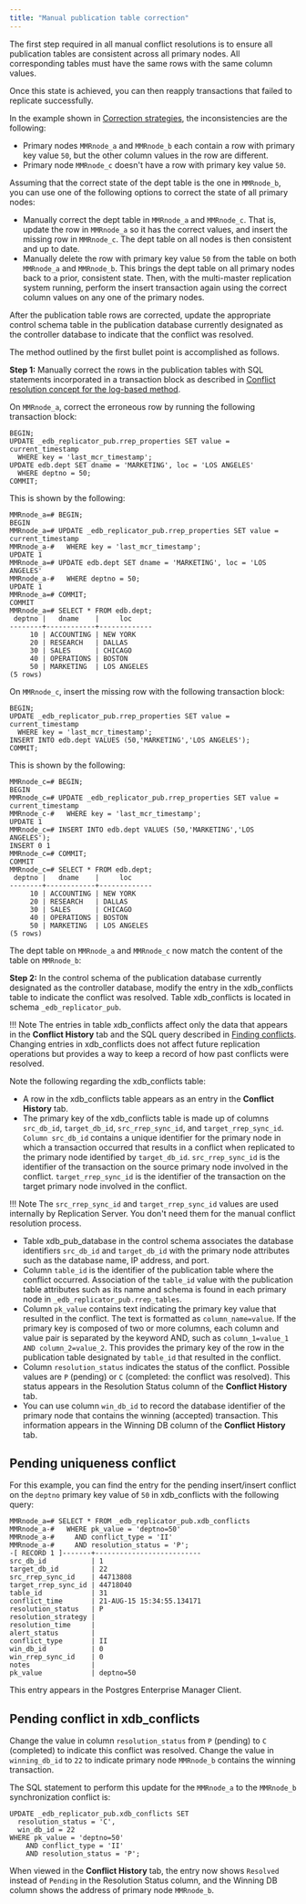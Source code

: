 ```yaml
---
title: "Manual publication table correction"
---
```


<div id="manual_publication_table_correction_log_based" class="registered_link"></div>

The first step required in all manual conflict resolutions is to ensure all publication tables are consistent across all primary nodes. All corresponding tables must have the same rows with the same column values.

Once this state is achieved, you can then reapply transactions that failed to replicate successfully.

In the example shown in [Correction strategies](03_overview_correction_strategies_log_based#overview_correction_strategies_log_based), the inconsistencies are the following:

-   Primary nodes `MMRnode_a` and `MMRnode_b` each contain a row with primary key value `50`, but the other column values in the row are different.
-   Primary node `MMRnode_c` doesn't have a row with primary key value `50`.

Assuming that the correct state of the dept table is the one in `MMRnode_b`, you can use one of the following options to correct the state of all primary nodes:

-   Manually correct the dept table in `MMRnode_a` and `MMRnode_c`. That is, update the row in `MMRnode_a` so it has the correct values, and insert the missing row in `MMRnode_c`. The dept table on all nodes is then consistent and up to date.
-   Manually delete the row with primary key value `50` from the table on both `MMRnode_a` and `MMRnode_b`. This brings the dept table on all primary nodes back to a prior, consistent state. Then, with the multi-master replication system running, perform the insert transaction again using the correct column values on any one of the primary nodes.

After the publication table rows are corrected, update the appropriate control schema table in the publication database currently designated as the controller database to indicate that the conflict was resolved.

The method outlined by the first bullet point is accomplished as follows.

**Step 1:** Manually correct the rows in the publication tables with SQL statements incorporated in a transaction block as described in [Conflict resolution concept for the log-based method](02_conflict_resolution_for_log_based/#conflict_resolution_for_log_based).

On `MMRnode_a`, correct the erroneous row by running the following transaction block:

```shell
BEGIN;
UPDATE _edb_replicator_pub.rrep_properties SET value = current_timestamp
  WHERE key = 'last_mcr_timestamp';
UPDATE edb.dept SET dname = 'MARKETING', loc = 'LOS ANGELES'
  WHERE deptno = 50;
COMMIT;
```

This is shown by the following:

```shell
MMRnode_a=# BEGIN;
BEGIN
MMRnode_a=# UPDATE _edb_replicator_pub.rrep_properties SET value = current_timestamp
MMRnode_a-#   WHERE key = 'last_mcr_timestamp';
UPDATE 1
MMRnode_a=# UPDATE edb.dept SET dname = 'MARKETING', loc = 'LOS ANGELES'
MMRnode_a-#   WHERE deptno = 50;
UPDATE 1
MMRnode_a=# COMMIT;
COMMIT
MMRnode_a=# SELECT * FROM edb.dept;
 deptno |   dname    |     loc
--------+------------+-------------
     10 | ACCOUNTING | NEW YORK
     20 | RESEARCH   | DALLAS
     30 | SALES      | CHICAGO
     40 | OPERATIONS | BOSTON
     50 | MARKETING  | LOS ANGELES
(5 rows)
```

On `MMRnode_c`, insert the missing row with the following transaction block:

```shell
BEGIN;
UPDATE _edb_replicator_pub.rrep_properties SET value = current_timestamp
  WHERE key = 'last_mcr_timestamp';
INSERT INTO edb.dept VALUES (50,'MARKETING','LOS ANGELES');
COMMIT;
```

This is shown by the following:

```shell
MMRnode_c=# BEGIN;
BEGIN
MMRnode_c=# UPDATE _edb_replicator_pub.rrep_properties SET value = current_timestamp
MMRnode_c-#   WHERE key = 'last_mcr_timestamp';
UPDATE 1
MMRnode_c=# INSERT INTO edb.dept VALUES (50,'MARKETING','LOS ANGELES');
INSERT 0 1
MMRnode_c=# COMMIT;
COMMIT
MMRnode_c=# SELECT * FROM edb.dept;
 deptno |   dname    |     loc
--------+------------+-------------
     10 | ACCOUNTING | NEW YORK
     20 | RESEARCH   | DALLAS
     30 | SALES      | CHICAGO
     40 | OPERATIONS | BOSTON
     50 | MARKETING  | LOS ANGELES
(5 rows)
```

The dept table on `MMRnode_a` and `MMRnode_c` now match the content of the table on `MMRnode_b`:

**Step 2:** In the control schema of the publication database currently designated as the controller database, modify the entry in the xdb_conflicts table to indicate the conflict was resolved. Table xdb_conflicts is located in schema `_edb_replicator_pub`.

!!! Note
    The entries in table xdb_conflicts affect only the data that appears in the **Conflict History** tab and the SQL query described in [Finding conflicts](../09_manual_conflict_resolution_trigger_based_method/01_find_conflict/#find_conflict). Changing entries in xdb_conflicts does not affect future replication operations but provides a way to keep a record of how past conflicts were resolved.

Note the following regarding the xdb_conflicts table:

-   A row in the xdb_conflicts table appears as an entry in the **Conflict History** tab.
-   The primary key of the xdb_conflicts table is made up of columns `src_db_id`, `target_db_id`, `src_rrep_sync_id`, and `target_rrep_sync_id`. `Column src_db_id` contains a unique identifier for the primary node in which a transaction occurred that results in a conflict when replicated to the primary node identified by `target_db_id`. `src_rrep_sync_id` is the identifier of the transaction on the source primary node involved in the conflict. `target_rrep_sync_id` is the identifier of the transaction on the target primary node involved in the conflict. 

  !!! Note
    The ``src_rrep_sync_id`` and ``target_rrep_sync_id`` values are used internally by Replication Server. You don't need them for the manual conflict resolution process.

-   Table xdb_pub_database in the control schema associates the database identifiers `src_db_id` and `target_db_id` with the primary node attributes such as the database name, IP address, and port.
-   Column `table_id` is the identifier of the publication table where the conflict occurred. Association of the `table_id` value with the publication table attributes such as its name and schema is found in each primary node in `_edb_replicator_pub.rrep_tables`.
-   Column `pk_value` contains text indicating the primary key value that resulted in the conflict. The text is formatted as `column_name=value`. If the primary key is composed of two or more columns, each column and value pair is separated by the keyword AND, such as `column_1=value_1 AND column_2=value_2`. This provides the primary key of the row in the publication table designated by `table_id` that resulted in the conflict.
-   Column `resolution_status` indicates the status of the conflict. Possible values are `P` (pending) or `C` (completed: the conflict was resolved). This status appears in the Resolution Status column of the **Conflict History** tab.
-   You can use column `win_db_id` to record the database identifier of the primary node that contains the winning (accepted) transaction. This information appears in the Winning DB column of the **Conflict History** tab.

## Pending uniqueness conflict

For this example, you can find the entry for the pending insert/insert conflict on the `deptno` primary key value of `50` in xdb_conflicts with the following query:

```shell
MMRnode_a=# SELECT * FROM _edb_replicator_pub.xdb_conflicts
MMRnode_a-#   WHERE pk_value = 'deptno=50'
MMRnode_a-#     AND conflict_type = 'II'
MMRnode_a-#     AND resolution_status = 'P';
-[ RECORD 1 ]-------+--------------------------
src_db_id           | 1
target_db_id        | 22
src_rrep_sync_id    | 44713808
target_rrep_sync_id | 44718040
table_id            | 31
conflict_time       | 21-AUG-15 15:34:55.134171
resolution_status   | P
resolution_strategy |
resolution_time     |
alert_status        |
conflict_type       | II
win_db_id           | 0
win_rrep_sync_id    | 0
notes               |
pk_value            | deptno=50
```

This entry appears in the Postgres Enterprise Manager Client.

## Pending conflict in xdb_conflicts

Change the value in column `resolution_status` from `P` (pending) to `C` (completed) to indicate this conflict was resolved. Change the value in `winning_db_id` to `22` to indicate primary node `MMRnode_b` contains the winning transaction.

The SQL statement to perform this update for the `MMRnode_a` to the `MMRnode_b` synchronization conflict is:

```shell
UPDATE _edb_replicator_pub.xdb_conflicts SET
  resolution_status = 'C',
  win_db_id = 22
WHERE pk_value = 'deptno=50'
    AND conflict_type = 'II'
    AND resolution_status = 'P';
```

When viewed in the **Conflict History** tab, the entry now shows `Resolved` instead of `Pending` in the Resolution Status column, and the Winning DB column shows the address of primary node `MMRnode_b`.